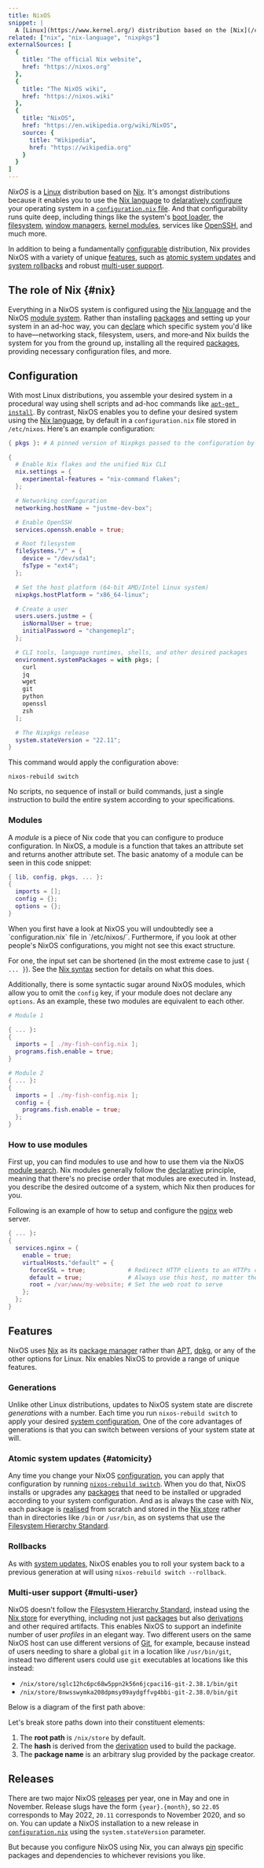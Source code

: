 ```yaml
---
title: NixOS
snippet: |
  A [Linux](https://www.kernel.org/) distribution based on the [Nix](/concepts/nix) package manager and guided by Nix's core principles
related: ["nix", "nix-language", "nixpkgs"]
externalSources: [
  {
    title: "The official Nix website",
    href: "https://nixos.org"
  },
  {
    title: "The NixOS wiki",
    href: "https://nixos.wiki"
  },
  {
    title: "NixOS",
    href: "https://en.wikipedia.org/wiki/NixOS",
    source: {
      title: "Wikipedia",
      href: "https://wikipedia.org"
    }
  }
]
---
```



*NixOS* is a [Linux] distribution based on [Nix].
It's amongst distributions because it enables you to use the [Nix language][lang] to [delaratively configure][declarative] your operating system in a [`configuration.nix` file](#configuration).
And that configurability runs quite deep, including things like the system's [boot loader][boot], the [filesystem], [window managers][window], [kernel modules][kernel], services like [OpenSSH], and much more.

In addition to being a fundamentally [configurable](#configuration) distribution, Nix provides NixOS with a variety of unique [features](#features), such as [atomic system updates](#atomicity) and [system rollbacks](#rollbacks) and robust [multi-user support](#multi-user).

## The role of Nix \{#nix}

Everything in a NixOS system is configured using the [Nix language][lang] and the NixOS [module system](#modules).
Rather than installing [packages] and setting up your system in an ad-hoc way, you can [declare][declarative] which specific system you'd like to have&mdash;networking stack, filesystem, users, and more&dash;and Nix builds the system for you from the ground up, installing all the required [packages], providing necessary configuration files, and more.

## Configuration

With most Linux distributions, you assemble your desired system in a procedural way using shell scripts and ad-hoc commands like [`apt-get install`][apt].
By contrast, NixOS enables you to define your desired system using the [Nix language][lang], by default in a `configuration.nix` file stored in `/etc/nixos`.
Here's an example configuration:

```nix filename=/etc/nixos/configuration.nix
{ pkgs }: # A pinned version of Nixpkgs passed to the configuration by Nix

{
  # Enable Nix flakes and the unified Nix CLI
  nix.settings = {
    experimental-features = "nix-command flakes";
  };

  # Networking configuration
  networking.hostName = "justme-dev-box";

  # Enable OpenSSH
  services.openssh.enable = true;

  # Root filesystem
  fileSystems."/" = {
    device = "/dev/sda1";
    fsType = "ext4";
  };

  # Set the host platform (64-bit AMD/Intel Linux system)
  nixpkgs.hostPlatform = "x86_64-linux";

  # Create a user
  users.users.justme = {
    isNormalUser = true;
    initialPassword = "changemeplz";
  };

  # CLI tools, language runtimes, shells, and other desired packages
  environment.systemPackages = with pkgs; [
    curl
    jq
    wget
    git
    python
    openssl
    zsh
  ];

  # The Nixpkgs release
  system.stateVersion = "22.11";
}
```

This command would apply the configuration above:

```shell
nixos-rebuild switch
```

No scripts, no sequence of install or build commands, just a single instruction to build the entire system according to your specifications.

### Modules

A *module* is a piece of Nix code that you can configure to produce configuration.
In NixOS, a module is a function that takes an attribute set and returns another attribute set.
The basic anatomy of a module can be seen in this code snippet:

```nix filename=/etc/nixos/configuration.nix
{ lib, config, pkgs, ... }:
{
  imports = [];
  config = {};
  options = {};
}
```

<Admonition info title="Why does my `configuration.nix` look different?" id="why-configuration-nix" client:load>
When you first have a look at NixOS you will undoubtedly see a `configuration.nix` file in `/etc/nixos/`.
Furthermore, if you look at other people's NixOS configurations, you might not see this exact structure.

For one, the input set can be shortened (in the most extreme case to just `{ ... }`).
See the [Nix syntax](/concepts/nix#basic_syntax) section for details on what this does.

Additionally, there is some syntactic sugar around NixOS modules, which allow you to omit the `config` key, if your module does not declare any `options`.
As an example, these two modules are equivalent to each other.

```nix
# Module 1

{ ... }:
{
  imports = [ ./my-fish-config.nix ];
  programs.fish.enable = true;
}

# Module 2
{ ... }:
{
  imports = [ ./my-fish-config.nix ];
  config = {
    programs.fish.enable = true;
  };
}
```
</Admonition>

### How to use modules

First up, you can find modules to use and how to use them via the NixOS [module search][search].
Nix modules generally follow the [declarative] principle, meaning that there's no precise order that modules are executed in.
Instead, you describe the desired outcome of a system, which Nix then produces for you.

Following is an example of how to setup and configure the [nginx] web server.

```nix
{ ... }:
{
  services.nginx = {
    enable = true;
    virtualHosts."default" = {
      forceSSL = true;            # Redirect HTTP clients to an HTTPs connection
      default = true;             # Always use this host, no matter the host name
      root = /var/www/my-website; # Set the web root to serve
    };
  };
}
```

## Features

NixOS uses [Nix] as its [package manager][pkg] rather than [APT], [dpkg], or any of the other options for Linux.
Nix enables NixOS to provide a range of unique features.

### Generations

Unlike other Linux distributions, updates to NixOS system state are discrete *generations* with a number.
Each time you run `nixos-rebuild switch` to apply your desired [system configuration](#configuration),
One of the core advantages of generations is that you can switch between versions of your system state at will.

### Atomic system updates \{#atomicity}

Any time you change your NixOS [configuration](#configuration), you can apply that configuration by running [`nixos-rebuild switch`][rebuild].
When you do that, NixOS installs or upgrades any [packages] that need to be installed or upgraded according to your system configuration.
And as is always the case with Nix, each package is [realised] from scratch and stored in the [Nix store][store] rather than in directories like `/bin` or `/usr/bin`, as on systems that use the [Filesystem Hierarchy Standard][fhs].

### Rollbacks

As with [system updates](#atomicity), NixOS enables you to roll your system back to a previous generation at will using `nixos-rebuild switch --rollback`.

### Multi-user support \{#multi-user}

NixOS doesn't follow the [Filesystem Hierarchy Standard][fhs], instead using the [Nix store][store] for everything, including not just [packages] but also [derivations] and other required artifacts.
This enables NixOS to support an indefinite number of user *profiles* in an elegant way.
Two different users on the same NixOS host can use different versions of [Git], for example, because instead of users needing to share a global `git` in a location like `/usr/bin/git`, instead two different users could use `git` executables at locations like this instead:

* `/nix/store/sglc12hc6pc68w5ppn2k56n6jcpaci16-git-2.38.1/bin/git`
* `/nix/store/8nwsswymka208dpmsy09aydgffvg4bbi-git-2.38.0/bin/git`

Below is a diagram of the first path above:

<NixStorePath pkg="git-2.38.1" bin="git" />

Let's break store paths down into their constituent elements:

1. The **root path** is `/nix/store` by default.
2. The **hash** is derived from the [derivation][derivations] used to build the package.
3. The **package name** is an arbitrary slug provided by the package creator.

## Releases

There are two major NixOS [releases] per year, one in May and one in November.
Release slugs have the form `{year}.{month}`, so `22.05` corresponds to May 2022, `20.11` corresponds to November 2020, and so on.
You can update a NixOS installation to a new release in [`configuration.nix`](#configuration) using the `system.stateVersion` parameter.

But because you configure NixOS using Nix, you can always [pin] specific packages and dependencies to whichever revisions you like.

[apt]: https://en.wikipedia.org/wiki/APT_(software)
[boot]: https://nixos.wiki/wiki/Bootloader
[declarative]: /concepts/declarative
[derivations]: /concepts/derivations
[dpkg]: https://debian.org/doc/manuals/debian-faq/pkgtools
[fhs]: https://en.wikipedia.org/wiki/Filesystem_Hierarchy_Standard
[filesystem]: https://nixos.org/manual/nixos/stable/#ch-file-systems
[git]: https://git-scm.com
[kernel]: https://nixos.wiki/wiki/Linux_kernel
[lang]: /concepts/nix-language
[linux]: https://linux.org
[nginx]: https://nginx.org
[nix]: /concepts/nix
[openssh]: https://openssh.com
[packages]: /concepts/packages
[pin]: /concepts/pinning
[pkg]: /concepts/package-management
[realised]: /concepts/realisation
[rebuild]: https://nixos.wiki/wiki/Nixos-rebuild
[releases]: https://nixos.org/blog/announcements
[search]: https://search.nixos.org/options
[store]: /concepts/nix-store
[window]: https://nixos.wiki/wiki/Category:Window_managers
